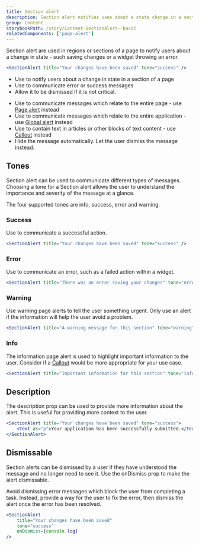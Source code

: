 ```yaml
---
title: Section alert
description: Section alert notifies uses about a state change in a section of a page.
group: Content
storybookPath: /story/Content-SectionAlert--basic
relatedComponents: ['page-alert']
---
```


Section alert are used in regions or sections of a page to notify users about a change in state - such saving changes or a widget throwing an error.

```jsx live
<SectionAlert title="Your changes have been saved" tone="success" />
```

<DoHeading />

- Use to notify users about a change in state in a section of a
  page
- Use to communicate error or success messages
- Allow it to be dismissed if it is not critical.

<DontHeading />

- Use to communicate messages which relate to the entire page - use [Page alert](/components/page-alert) instead
- Use to communicate messages which relate to the entire application - use [Global alert](/components/global-alert) instead
- Use to contain text in articles or other blocks of text content - use [Callout](/components/callout) instead
- Hide the message automatically. Let the user dismiss the message instead.

## Tones

Section alert can be used to communicate different types of messages. Choosing a tone for a Section alert allows the user to understand the importance and severity of the message at a glance.

The four supported tones are info, success, error and warning.

### Success

Use to communicate a successful action.

```jsx live
<SectionAlert title="Your changes have been saved" tone="success" />
```

### Error

Use to communicate an error, such as a failed action within a widget.

```jsx live
<SectionAlert title="There was an error saving your changes" tone="error" />
```

### Warning

Use warning page alerts to tell the user something urgent. Only use an alert if the information will help the user avoid a problem.

```jsx live
<SectionAlert title="A warning message for this section" tone="warning" />
```

### Info

The information page alert is used to highlight important information to the user. Consider if a [Callout](/components/callout) would be more appropriate for your use case.

```jsx live
<SectionAlert title="Important information for this section" tone="info" />
```

## Description

The description prop can be used to provide more information about the alert. This is useful for providing more context to the user.

```jsx live
<SectionAlert title="Your changes have been saved" tone="success">
	<Text as="p">Your application has been successfully submitted.</Text>
</SectionAlert>
```

## Dismissable

Section alerts can be dismissed by a user if they have understood the message and no longer need to see it. Use the onDismiss prop to make the alert dismissable.

Avoid dismissing error messages which block the user from completing a task. Instead, provide a way for the user to fix the error, then dismiss the alert once the error has been resolved.

```jsx live
<SectionAlert
	title="Your changes have been saved"
	tone="success"
	onDismiss={console.log}
/>
```
